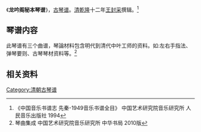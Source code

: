 《'''龙吟阁秘本琴谱'''》，[[古琴谱|古琴谱]]。[[清|清]][[乾隆|乾隆]]十二年[[王封采|王封采]]撰辑。<ref>《中国音乐书谱志 先秦-1949音乐书谱全目》 中国艺术研究院音乐研究所 人民音乐出版社 1994 </ref>

==琴谱内容==

此琴谱有三个曲谱，琴論材料包含明代到清代中叶工师的资料。如:左右手指法、弹琴要则、古琴琴材资料等。<ref>琴曲集成 中国艺术研究院音乐研究所 中华书局 2010版</ref>

==相关资料==

[[Category:清朝古琴谱|Category:清朝古琴谱]]